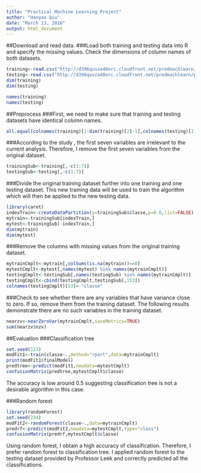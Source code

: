 ```yaml
---
title: "Practical Machine Learning Project"
author: "Hanyao Qiu"
date: "March 13, 2016"
output: html_document
---
```


##Download and read data.
###Load both training and testing data into R and specify the missing values. Check the dimensions of column names of both datasets.
```r
training<-read.csv("http://d396qusza40orc.cloudfront.net/predmachlearn/pml-training.csv",na.strings=c("NA",""))
testing<-read.csv("http://d396qusza40orc.cloudfront.net/predmachlearn/pml-testing.csv",na.strings=c("NA",""))
dim(training)
dim(testing)
```
```r
names(training)
names(testing)
```

##Preprocess
###First, we need to make sure that training and testing datasets have identical column names. 
```r
all.equal(colnames(training)[1:dim(training)[2]-1],colnames(testing)[1:dim(testing)[2]-1])
```

###According to the study , the first seven variables are irrelevant to the current analysis. Therefore, I remove the first seven variables from the original dataset.
```r
trainingSub<-training[,-c(1:7)]
testingSub<-testing[,-c(1:7)]
```

###Divide the original training dataset further into one training and one testing dataset. This new training data will be used to train the algorithm which will then be applied to the new testing data.
```r
library(caret)
indexTrain<-createDataPartition(y=trainingSub$classe,p=0.6,list=FALSE)
mytrain<-trainingSub[indexTrain,]
mytest<-trainingSub[-indexTrain,]
dim(mytrain)
dim(mytest)
```

###Remove the columns with missing values from the original training dataset. 
```r
mytrainCmplt<-mytrain[,colSums(is.na(mytrain))==0]
mytestCmplt<-mytest[,names(mytest) %in% names(mytrainCmplt)]
testingCmplt<-testingSub[,names(testingSub) %in% names(mytrainCmplt)]
testingCmplt<-cbind(testingCmplt,testingSub[,153])
colnames(testingCmplt)[53]<-"classe"
```

###Check to see whether there are any variables that have variance close to zero. If so, remove them from the training dataset. The following results demonstrate there are no such variables in the training dataset.
```r
nearzv<-nearZeroVar(mytrainCmplt,saveMetrics=TRUE)
sum(nearzv$nzv)
```

##Evaluation
###Classification tree
```r
set.seed(123)
modFit1<-train(classe~.,method="rpart",data=mytrainCmplt)
print(modFit1$finalModel)
predtree<-predict(modFit1,newdata=mytestCmplt)
confusionMatrix(predtree,mytestCmplt$classe)
```

The accuracy is low around 0.5 suggesting classification tree is not a desirable algorithm in this case.


###Random forest
```r
library(randomForest)
set.seed(234)
modFit2<-randomForest(classe~.,data=mytrainCmplt)
predrf<-predict(modFit2,newdata=mytestCmplt,type="class")
confusionMatrix(predrf,mytestCmplt$classe)
```

Using random forest, I obtain a high accuracy of classification. Therefore, I prefer random forest to classification tree. I applied random forest to the testing dataset provided by Professor Leek and correctly predicted all the classifications.

